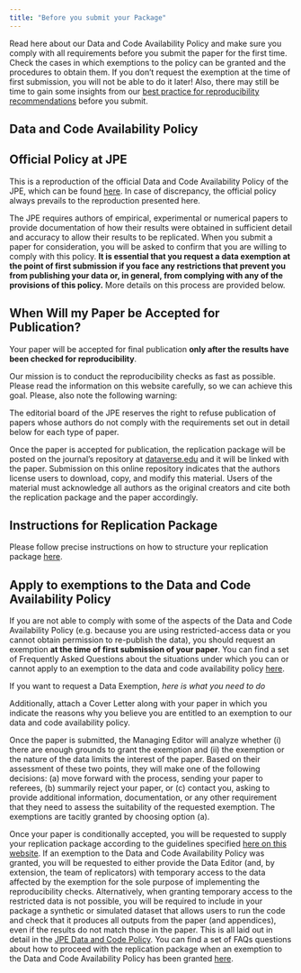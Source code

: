 ```yaml
---
title: "Before you submit your Package"
---
```


Read here about our Data and Code Availability Policy and make sure you comply with all requirements before you submit the paper for the first time. Check the cases in which exemptions to the policy can be granted and the procedures to obtain them. If you don't request the exemption at the time of first submission, you will not be able to do it later! Also, there may still be time to gain some insights from our [best practice for reproducibility recommendations](best.qmd) before you submit.


## Data and Code Availability Policy

:::{.callout-note}

# Official Policy at JPE

This is a reproduction of the official Data and Code Availability Policy of the JPE, which can be found [here](https://www.journals.uchicago.edu/journals/jpe/datapolicy). In case of discrepancy, the official policy always prevails to the reproduction presented here.
:::

The JPE requires authors of empirical, experimental or numerical papers to provide documentation of how their results were obtained in sufficient detail and accuracy to allow their results to be replicated. When you submit a paper for consideration, you will be asked to confirm that you are willing to comply with this policy. **It is essential that you request a data exemption at the point of first submission if you face any restrictions that prevent you from publishing your data or, in general, from complying with any of the provisions of this policy.** More details on this process are provided below.

::: {.callout-important}
# When Will my Paper be Accepted for Publication?

Your paper will be accepted for final publication **only after the results have been checked for reproducibility**. 
:::

Our mission is to conduct the reproducibility checks as fast as possible. Please read the information on this website carefully, so we can achieve this goal. Please, also note the following warning:

::: {.callout-warning}
The editorial board of the JPE reserves the right to refuse publication of papers whose authors do not comply with the requirements set out in detail below for each type of paper.
:::

Once the paper is accepted for publication, the replication package will be posted on the journal's repository at [dataverse.edu](https://dataverse.harvard.edu/dataverse/JPE) and it will be linked with the paper.  Submission on this online repository indicates that the authors license users to download, copy, and modify this material. Users of the material must acknowledge all authors as the original creators and cite both the replication package and the paper accordingly.

::: {.callout-tip}

# Instructions for Replication Package

Please follow precise instructions on how to structure your replication package [here](package.qmd).

:::


## Apply to exemptions to the Data and Code Availability Policy {#sec-apply-exemption}

If you are not able to comply with some of the aspects of the Data and Code Availability Policy (e.g. because you are using restricted-access data or you cannot obtain permission to re-publish the data), you should request an exemption **at the time of first submission of your paper**. You can find a set of Frequently Asked Questions about the situations under which you can or cannot apply to an exemption to the data and code availability policy [here](faqs.qmd). 

If you want to request a Data Exemption, *here is what you need to do*

Additionally, attach a Cover Letter along with your paper in which you indicate the reasons why you believe you are entitled to an exemption to our data and code availability policy. 

Once the paper is submitted, the Managing Editor will analyze whether (i) there are enough grounds to grant the exemption and (ii) the exemption or the nature of the data limits the interest of the paper. Based on their assessment of these two points, they will make one of the following decisions: (a) move forward with the process, sending your paper to referees, (b) summarily reject your paper, or (c) contact you, asking to provide additional information, documentation, or any other requirement that they need to assess the suitability of the requested exemption. The exemptions are tacitly granted by choosing option (a). 

Once your paper is conditionally accepted, you will be requested to supply your replication package according to the guidelines specified [here on this website](package.qmd). If an exemption to the Data and Code Availability Policy was granted, you will be requested to either provide the Data Editor (and, by extension, the team of replicators) with temporary access to the data affected by the exemption for the sole purpose of implementing the reproducibility checks. Alternatively, when granting temporary access to the restricted data is not possible, you will be required to include in your package a synthetic or simulated dataset that allows users to run the code and check that it produces all outputs from the paper (and appendices), even if the results do not match those in the paper. This is all laid out in detail in the [JPE Data and Code Policy](policy.qmd). You can find a set of FAQs questions about how to proceed with the replication package when an exemption to the Data and Code Availability Policy has been granted [here](faqs#procedures-when-exemptions-are-granted). 